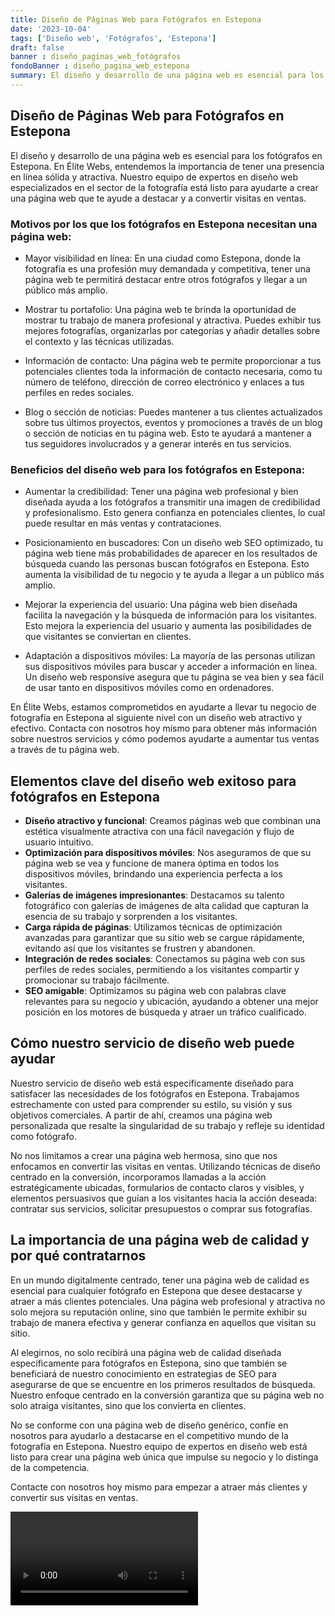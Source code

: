 ```yaml
---
title: Diseño de Páginas Web para Fotógrafos en Estepona
date: '2023-10-04'
tags: ['Diseño web', 'Fotógrafos', 'Estepona']
draft: false
banner : diseño_paginas_web_fotógrafos
fondoBanner : diseño_pagina_web_estepona
summary: El diseño y desarrollo de una página web es esencial para los fotógrafos en Estepona. En Élite Webs, entendemos la importancia de tener una presencia en línea sólida y atractiva. Nuestro equipo de expertos en diseño web especializados en el sector de la fotografía está listo para ayudarte a crear una página web que te ayude a destacar y a convertir visitas en ventas.
---
```


## Diseño de Páginas Web para Fotógrafos en Estepona

El diseño y desarrollo de una página web es esencial para los fotógrafos en Estepona. En Élite Webs, entendemos la importancia de tener una presencia en línea sólida y atractiva. Nuestro equipo de expertos en diseño web especializados en el sector de la fotografía está listo para ayudarte a crear una página web que te ayude a destacar y a convertir visitas en ventas.

### Motivos por los que los fotógrafos en Estepona necesitan una página web:

- Mayor visibilidad en línea: En una ciudad como Estepona, donde la fotografía es una profesión muy demandada y competitiva, tener una página web te permitirá destacar entre otros fotógrafos y llegar a un público más amplio.

- Mostrar tu portafolio: Una página web te brinda la oportunidad de mostrar tu trabajo de manera profesional y atractiva. Puedes exhibir tus mejores fotografías, organizarlas por categorías y añadir detalles sobre el contexto y las técnicas utilizadas.

- Información de contacto: Una página web te permite proporcionar a tus potenciales clientes toda la información de contacto necesaria, como tu número de teléfono, dirección de correo electrónico y enlaces a tus perfiles en redes sociales.

- Blog o sección de noticias: Puedes mantener a tus clientes actualizados sobre tus últimos proyectos, eventos y promociones a través de un blog o sección de noticias en tu página web. Esto te ayudará a mantener a tus seguidores involucrados y a generar interés en tus servicios.

### Beneficios del diseño web para los fotógrafos en Estepona:

- Aumentar la credibilidad: Tener una página web profesional y bien diseñada ayuda a los fotógrafos a transmitir una imagen de credibilidad y profesionalismo. Esto genera confianza en potenciales clientes, lo cual puede resultar en más ventas y contrataciones.

- Posicionamiento en buscadores: Con un diseño web SEO optimizado, tu página web tiene más probabilidades de aparecer en los resultados de búsqueda cuando las personas buscan fotógrafos en Estepona. Esto aumenta la visibilidad de tu negocio y te ayuda a llegar a un público más amplio.

- Mejorar la experiencia del usuario: Una página web bien diseñada facilita la navegación y la búsqueda de información para los visitantes. Esto mejora la experiencia del usuario y aumenta las posibilidades de que visitantes se conviertan en clientes.

- Adaptación a dispositivos móviles: La mayoría de las personas utilizan sus dispositivos móviles para buscar y acceder a información en línea. Un diseño web responsive asegura que tu página se vea bien y sea fácil de usar tanto en dispositivos móviles como en ordenadores.

En Élite Webs, estamos comprometidos en ayudarte a llevar tu negocio de fotografía en Estepona al siguiente nivel con un diseño web atractivo y efectivo. Contacta con nosotros hoy mismo para obtener más información sobre nuestros servicios y cómo podemos ayudarte a aumentar tus ventas a través de tu página web.

<GifSeo />

<Cta />

## Elementos clave del diseño web exitoso para fotógrafos en Estepona

- **Diseño atractivo y funcional**: Creamos páginas web que combinan una estética visualmente atractiva con una fácil navegación y flujo de usuario intuitivo.
- **Optimización para dispositivos móviles**: Nos aseguramos de que su página web se vea y funcione de manera óptima en todos los dispositivos móviles, brindando una experiencia perfecta a los visitantes.
- **Galerías de imágenes impresionantes**: Destacamos su talento fotográfico con galerías de imágenes de alta calidad que capturan la esencia de su trabajo y sorprenden a los visitantes.
- **Carga rápida de páginas**: Utilizamos técnicas de optimización avanzadas para garantizar que su sitio web se cargue rápidamente, evitando así que los visitantes se frustren y abandonen.
- **Integración de redes sociales**: Conectamos su página web con sus perfiles de redes sociales, permitiendo a los visitantes compartir y promocionar su trabajo fácilmente.
- **SEO amigable**: Optimizamos su página web con palabras clave relevantes para su negocio y ubicación, ayudando a obtener una mejor posición en los motores de búsqueda y atraer un tráfico cualificado.

## Cómo nuestro servicio de diseño web puede ayudar

Nuestro servicio de diseño web está específicamente diseñado para satisfacer las necesidades de los fotógrafos en Estepona. Trabajamos estrechamente con usted para comprender su estilo, su visión y sus objetivos comerciales. A partir de ahí, creamos una página web personalizada que resalte la singularidad de su trabajo y refleje su identidad como fotógrafo.

No nos limitamos a crear una página web hermosa, sino que nos enfocamos en convertir las visitas en ventas. Utilizando técnicas de diseño centrado en la conversión, incorporamos llamadas a la acción estratégicamente ubicadas, formularios de contacto claros y visibles, y elementos persuasivos que guían a los visitantes hacia la acción deseada: contratar sus servicios, solicitar presupuestos o comprar sus fotografías.

## La importancia de una página web de calidad y por qué contratarnos

En un mundo digitalmente centrado, tener una página web de calidad es esencial para cualquier fotógrafo en Estepona que desee destacarse y atraer a más clientes potenciales. Una página web profesional y atractiva no solo mejora su reputación online, sino que también le permite exhibir su trabajo de manera efectiva y generar confianza en aquellos que visitan su sitio.

Al elegirnos, no solo recibirá una página web de calidad diseñada específicamente para fotógrafos en Estepona, sino que también se beneficiará de nuestro conocimiento en estrategias de SEO para asegurarse de que se encuentre en los primeros resultados de búsqueda. Nuestro enfoque centrado en la conversión garantiza que su página web no solo atraiga visitantes, sino que los convierta en clientes.

No se conforme con una página web de diseño genérico, confíe en nosotros para ayudarlo a destacarse en el competitivo mundo de la fotografía en Estepona. Nuestro equipo de expertos en diseño web está listo para crear una página web única que impulse su negocio y lo distinga de la competencia.

Contacte con nosotros hoy mismo para empezar a atraer más clientes y convertir sus visitas en ventas.

<Video />

<CtaBot job='Fotógrafos' city='Estepona'/>

<Gmaps query='Estepona+españa+maps' />